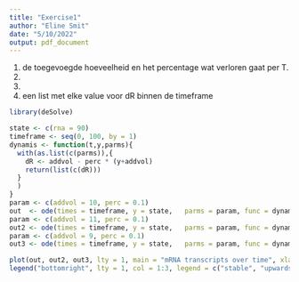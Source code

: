 ```yaml
---
title: "Exercise1"
author: "Eline Smit"
date: "5/10/2022"
output: pdf_document
---
```


1. de toegevoegde hoeveelheid en het percentage wat verloren gaat per T.
2. 
3. 
4. een list met elke value voor dR binnen de timeframe



```r
library(deSolve)

state <- c(rna = 90)
timeframe <- seq(0, 100, by = 1)
dynamis <- function(t,y,parms){
  with(as.list(c(parms)),{
    dR <- addvol - perc * (y+addvol)
    return(list(c(dR)))
  }
  )
}
param <- c(addvol = 10, perc = 0.1)
out  <- ode(times = timeframe, y = state,   parms = param, func = dynamis, method = "euler")
param <- c(addvol = 11, perc = 0.1)
out2 <- ode(times = timeframe, y = state,   parms = param, func = dynamis, method = "euler")
param <- c(addvol = 9, perc = 0.1)
out3 <- ode(times = timeframe, y = state,   parms = param, func = dynamis, method = "euler")

plot(out, out2, out3, lty = 1, main = "mRNA transcripts over time", xlab = "time in meters")
legend("bottomright", lty = 1, col = 1:3, legend = c("stable", "upwards", "downwards"))
```